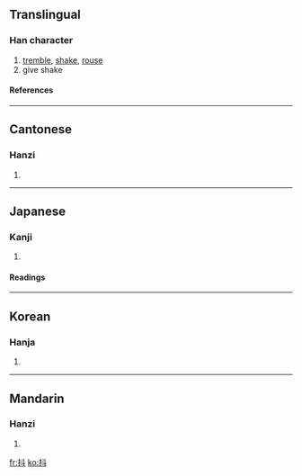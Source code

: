 ==Translingual==
===Han character===
{{Han char|rn=64|rad=手|as=04|sn=7|four=5400<sub>0</sub>|canj=手卜十 (QYJ)}}
# [[tremble]], [[shake]], [[rouse]]
# give shake
====References====
{{Han ref|kx=0422.010|dkj=11888|dj=0769.010|hdz=31844.020|uh=6296|ud=25238|bh=A7DD|bd=42973}}
----
==Cantonese==
===Hanzi===
{{yue-hanzi|jyut=|y=dau2}}
# {{defn|Cantonese}}
----
==Japanese==
===Kanji===
{{ja-kanji|grade=|rs=手04}}
# {{defn|Japanese}} 
====Readings====
{{ja-readings|on=[[とう]] (tō), [[と]] (to)|kun=[[あげる]] (ageru), [[ふるう]] (furuu)}}
----
==Korean==
===Hanja===
{{ko-hanja|hangeul=두|eumhun=|rv=du|mr=tu|y=twu}}
# {{defn|Korean}}
----
==Mandarin==
===Hanzi===
{{cmn-hanzi|pin=[[dǒu]] (dou3)|wg=tou<sup>3</sup>}}
# {{defn|Mandarin}}

[[fr:抖]]
[[ko:抖]]